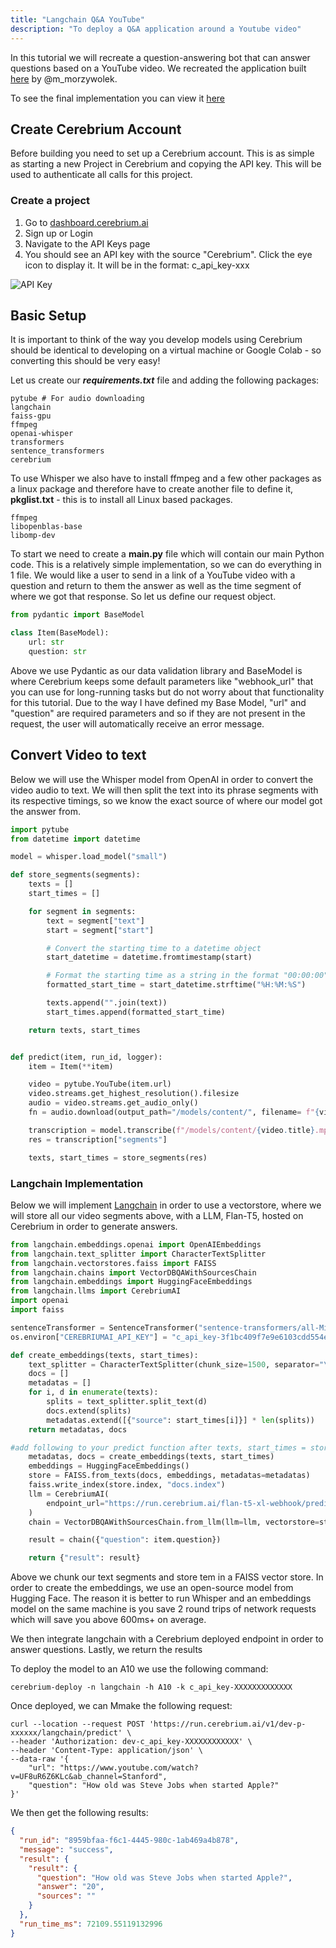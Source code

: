 ```yaml
---
title: "Langchain Q&A YouTube"
description: "To deploy a Q&A application around a Youtube video"
---
```


In this tutorial we will recreate a question-answering bot that can answer questions based on a YouTube video. We recreated the application built [here](https://colab.research.google.com/drive/1sKSTjt9cPstl_WMZ86JsgEqFG-aSAwkn?usp=sharing) by @m_morzywolek.

To see the final implementation you can view it [here](https://github.com/CerebriumAI/examples/tree/master/3-langchain)

## Create Cerebrium Account

Before building you need to set up a Cerebrium account. This is as simple as
starting a new Project in Cerebrium and copying the API key. This will be used
to authenticate all calls for this project.

### Create a project

1. Go to [dashboard.cerebrium.ai](https://dashboard.cerebrium.ai)
2. Sign up or Login
3. Navigate to the API Keys page
4. You should see an API key with the source "Cerebrium". Click the eye icon to
   display it. It will be in the format: c_api_key-xxx

![API Key](/images/quickstarts/onnx-1.png)

## Basic Setup

It is important to think of the way you develop models using Cerebrium should be identical to developing on a virtual machine or Google Colab - so converting this should be very easy!

Let us create our **_requirements.txt_** file and adding the following packages:

```
pytube # For audio downloading
langchain
faiss-gpu
ffmpeg
openai-whisper
transformers
sentence_transformers
cerebrium
```

To use Whisper we also have to install ffmpeg and a few other packages as a linux package and therefore have to create another file to define it, **pkglist.txt** - this is to install all Linux based packages.

```
ffmpeg
libopenblas-base
libomp-dev
```

To start we need to create a **main.py** file which will contain our main Python code. This is a relatively simple implementation, so we can do everything in 1 file. We would like a user to send in a link of a YouTube video with a question and return to them the answer as well as the time segment of where we got that response.
So let us define our request object.

```python
from pydantic import BaseModel

class Item(BaseModel):
    url: str
    question: str
```

Above we use Pydantic as our data validation library and BaseModel is where Cerebrium keeps some default parameters like "webhook_url" that you can use for long-running tasks but do not worry about that functionality for this tutorial. Due to the way I have defined my Base Model, "url" and "question" are required parameters and so if they are not present in the request, the user will automatically receive an error message.

## Convert Video to text

Below we will use the Whisper model from OpenAI in order to convert the video audio to text. We will then split the text into its phrase segments with its respective timings, so we know the exact source of where our model got the answer from.

```python
import pytube
from datetime import datetime

model = whisper.load_model("small")

def store_segments(segments):
    texts = []
    start_times = []

    for segment in segments:
        text = segment["text"]
        start = segment["start"]

        # Convert the starting time to a datetime object
        start_datetime = datetime.fromtimestamp(start)

        # Format the starting time as a string in the format "00:00:00"
        formatted_start_time = start_datetime.strftime("%H:%M:%S")

        texts.append("".join(text))
        start_times.append(formatted_start_time)

    return texts, start_times


def predict(item, run_id, logger):
    item = Item(**item)

    video = pytube.YouTube(item.url)
    video.streams.get_highest_resolution().filesize
    audio = video.streams.get_audio_only()
    fn = audio.download(output_path="/models/content/", filename= f"{video.title}.mp4")

    transcription = model.transcribe(f"/models/content/{video.title}.mp4")
    res = transcription["segments"]

    texts, start_times = store_segments(res)

```

### Langchain Implementation

Below we will implement [Langchain](https://python.langchain.com/en/latest/index.html) in order to use a vectorstore, where we will store all our video segments above, with a LLM, Flan-T5, hosted on Cerebrium in order to generate answers.

```python
from langchain.embeddings.openai import OpenAIEmbeddings
from langchain.text_splitter import CharacterTextSplitter
from langchain.vectorstores.faiss import FAISS
from langchain.chains import VectorDBQAWithSourcesChain
from langchain.embeddings import HuggingFaceEmbeddings
from langchain.llms import CerebriumAI
import openai
import faiss

sentenceTransformer = SentenceTransformer("sentence-transformers/all-MiniLM-L6-v2")
os.environ["CEREBRIUMAI_API_KEY"] = "c_api_key-3f1bc409f7e9e6103cdd554e3737a870c445499f"

def create_embeddings(texts, start_times):
    text_splitter = CharacterTextSplitter(chunk_size=1500, separator="\n")
    docs = []
    metadatas = []
    for i, d in enumerate(texts):
        splits = text_splitter.split_text(d)
        docs.extend(splits)
        metadatas.extend([{"source": start_times[i]}] * len(splits))
    return metadatas, docs

#add following to your predict function after texts, start_times = store_segments(res)
    metadatas, docs = create_embeddings(texts, start_times)
    embeddings = HuggingFaceEmbeddings()
    store = FAISS.from_texts(docs, embeddings, metadatas=metadatas)
    faiss.write_index(store.index, "docs.index")
    llm = CerebriumAI(
        endpoint_url="https://run.cerebrium.ai/flan-t5-xl-webhook/predict"
    )
    chain = VectorDBQAWithSourcesChain.from_llm(llm=llm, vectorstore=store)

    result = chain({"question": item.question})

    return {"result": result}

```

Above we chunk our text segments and store tem in a FAISS vector store. In order to create the embeddings, we use an open-source model from Hugging Face. The reason it is better to run Whisper and an embeddings model on the same machine is you save 2 round trips of network requests which will save you above 600ms+ on average.

We then integrate langchain with a Cerebrium deployed endpoint in order to answer questions. Lastly, we return the results

To deploy the model to an A10 we use the following command:

```
cerebrium-deploy -n langchain -h A10 -k c_api_key-XXXXXXXXXXXXX
```

Once deployed, we can Mmake the following request:

```curl
curl --location --request POST 'https://run.cerebrium.ai/v1/dev-p-xxxxxx/langchain/predict' \
--header 'Authorization: dev-c_api_key-XXXXXXXXXXXX' \
--header 'Content-Type: application/json' \
--data-raw '{
    "url": "https://www.youtube.com/watch?v=UF8uR6Z6KLc&ab_channel=Stanford",
    "question": "How old was Steve Jobs when started Apple?"
}'
```

We then get the following results:

```json
{
  "run_id": "8959bfaa-f6c1-4445-980c-1ab469a4b878",
  "message": "success",
  "result": {
    "result": {
      "question": "How old was Steve Jobs when started Apple?",
      "answer": "20",
      "sources": ""
    }
  },
  "run_time_ms": 72109.55119132996
}
```
